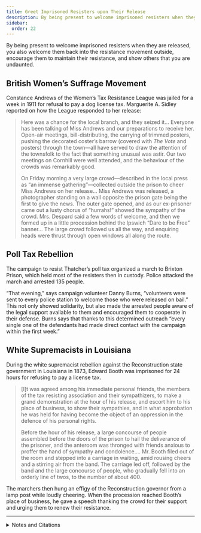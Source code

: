 ```yaml
---
title: Greet Imprisoned Resisters upon Their Release
description: By being present to welcome imprisoned resisters when they are released, you also welcome them back into the resistance movement.
sidebar:
  order: 22
---
```


By being present to welcome imprisoned resisters when they are released, you also welcome them back into the resistance movement outside, encourage them to maintain their resistance, and show others that you are undaunted.

## <Badge text="Example" size="medium" /> British Women’s Suffrage Movement

Constance Andrews of the Women’s Tax Resistance League was jailed for a week in 1911 for refusal to pay a dog license tax.
Marguerite A. Sidley reported on how the League responded to her release:

> Here was a chance for the local branch, and they seized it…
> Everyone has been talking of Miss Andrews and our preparations to receive her.
> Open-air meetings, bill-distributing, the carrying of trimmed posters, pushing the decorated coster’s barrow (covered with <i>The Vote</i> and posters) through the town—all have served to draw the attention of the townsfolk to the fact that something unusual was astir.
> Our two meetings on Cornhill were well attended, and the behaviour of the crowds was remarkably good.
> 
> On Friday morning a very large crowd—described in the local press as “an immense gathering”—collected outside the prison to cheer Miss Andrews on her release…
> Miss Andrews was released, a photographer standing on a wall opposite the prison gate being the first to give the news.
> The outer gate opened, and as our ex-prisoner came out a lusty chorus of “hurrahs!” showed the sympathy of the crowd.
> Mrs. Despard said a few words of welcome, and then we formed up in a little procession behind the Ipswich “Dare to be Free” banner…
> The large crowd followed us all the way, and enquiring heads were thrust through open windows all along the route.

## <Badge text="Example" size="medium" /> Poll Tax Rebellion

The campaign to resist Thatcher’s poll tax organized a march to Brixton Prison, which held most of the resisters then in custody.
Police attacked the march and arrested 135 people.

“That evening,” says campaign volunteer Danny Burns, “volunteers were sent to every police station to welcome those who were released on bail.”
This not only showed solidarity, but also made the arrested people aware of the legal support available to them and encouraged them to cooperate in their defense.
Burns says that thanks to this determined outreach “every single one of the defendants had made direct contact with the campaign within the first week.”

## <Badge text="Example" size="medium" /> White Supremacists in Louisiana

During the white supremacist rebellion against the Reconstruction state government in Louisiana in 1873, Edward Booth was imprisoned for 24 hours for refusing to pay a license tax.

> [I]t was agreed among his immediate personal friends, the members of the tax resisting association and their sympathizers, to make a grand demonstration at the hour of his release, and escort him to his place of business, to show their sympathies, and in what approbation he was held for having become the object of an oppression in the defence of his personal rights.
>
> Before the hour of his release, a large concourse of people assembled before the doors of the prison to hail the deliverance of the prisoner, and the anteroom was thronged with friends anxious to proffer the hand of sympathy and condolence.…
> Mr. Booth filed out of the room and stepped into a carriage in waiting, amid rousing cheers and a stirring air from the band.
> The carriage led off, followed by the band and the large concourse of people, who gradually fell into an orderly line of twos, to the number of about 400.

The marchers then hung an effigy of the Reconstruction governor from a lamp post while loudly cheering.
When the procession reached Booth’s place of business, he gave a speech thanking the crowd for their support and urging them to renew their resistance.

---

<details>
<summary>Notes and Citations</summary>

* [“Miss Andrews Released”](https://news.google.com/newspapers?id=OeI6AAAAIBAJ&sjid=6ikMAAAAIBAJ&pg=6132,4577299) <i>The Vote</i> 3 June 1911, p. 71
* Burns, Danny <i>Poll Tax Rebellion</i> AK Press (1992), p. 125
* “The Release of Mr. Edward Booth” <i>The Daily Phœnix</i> (Colombia, South Carolina) 23 April 1873, p. 3

</details>
